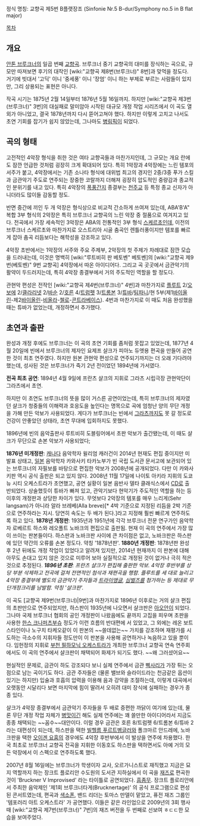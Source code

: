 정식 명칭: 교향곡 제5번 B플랫장조
(Sinfonie Nr.5 B-dur/Symphony no.5 in B flat major)

[[목차]]

== 개요 ==
[[안톤 브루크너]]의 일곱 번째 [[교향곡]]. 브루크너 중기 교향곡의 대미를 장식하는 곡으로, 규모만 따져보면 후기의 대작인 [wiki:"교향곡 제8번(브루크너)" 8번]과 맞먹을 정도다. 거기에 빗대서 '고딕' 이니 '중세풍' 이니 '장엄' 이니 하는 부제로 부르는 사람들이 있지만, 그리 상용되는 표현은 아니다.

작곡 시기는 1875년 2월 14일부터 1876년 5월 16일까지. 하지만 [wiki:"교향곡 제3번(브루크너)" 3번]의 대실패로 말미암아 시작된 대규모 개정 작업 시리즈에서 이 곡도 열외가 아니었고, 결국 1878년까지 다시 뜯어고쳐야 했다. 하지만 이렇게 고치고 나서도 초연 기회를 잡기가 쉽지 않았는데, 그나마도 [[병림픽]]이 되었다.

== 곡의 형태 ==
고전적인 4악장 형식을 취한 것은 여타 교향곡들과 마찬가지인데, 그 규모는 개요 란에도 잠깐 언급한 것처럼 굉장히 크게 확대되어 있다. 특히 1악장과 4악장에는 느린 템포의 서주가 붙고, 4악장에서는 기존 소나타 형식에 대위법 최고의 경지인 2중/3중 푸가 스킬과 금관악기 주도로 연주되는 장중한 코랄까지 더해져 굉장히 압도적인 중량감과 종교적인 분위기를 내고 있다. 특히 4악장의 [[폭풍간지]] 종결부는 [[천주교]] 등 특정 종교 신자가 아니더라도 많이들 감동할 정도.

반면 중간에 끼인 두 개 악장은 형식상으로 비교적 간소하게 쓰여져 있는데, ABA'B'A" 복합 3부 형식의 2악장은 특히 브루크너 교향곡의 느린 악장 중 절품으로 여겨지고 있다. 전곡에서 가장 세속적인 3악장은 ABA의 전통적인 3부 형식 [[스케르초]]인데, 이전의 브루크너 스케르초와 마찬가지로 오스트리아 시골 춤곡인 렌틀러풍이지만 템포를 빠르게 잡아 춤곡 리듬보다는 해학성을 강조하고 있다.

4악장 초반에서는 1악장의 서주와 주요 주제부, 2악장의 첫 주제가 차례대로 잠깐 모습을 드러내는데, 이것은 명백히 [wiki:"루트비히 판 베토벤" 베토벤]의 [wiki:"교향곡 제9번(베토벤)" 9번 교향곡] 4악장에서 따온 아이디어다. 그리고 곡 곳곳에서 금관악기의 활약이 두드러지는데, 특히 4악장 종결부에서 거의 주도적인 역할을 할 정도다.

관현악 편성은 전작인 [wiki:"교향곡 제4번(브루크너)" 4번]과 마찬가지로 [[플루트]] 2/[[오보에]] 2/[[클라리넷]] 2/[[바순]] 2/[[호른]] 4/[[트럼펫]] 3/[[트롬본]] 3/[[튜바]]/[[팀파니]]/현 5부(제1[[바이올린]]-제2[[바이올린]]-[[비올라]]-[[첼로]]-[[콘트라베이스]]). 4번과 마찬가지로 이 때도 처음 완성했을 때는 튜바가 없었는데, 개정하면서 추가했다.

== 초연과 출판 ==
완성과 개정 후에도 브루크너는 이 곡의 초연 기회를 좀처럼 못잡고 있었는데, 1877년 4월 20일에 빈에서 브루크너의 제자인 요제프 샬크가 피아노 듀엣용 편곡을 만들어 공연한 것이 최초 연주였다. 하지만 원본 관현악 편성으로 연주되기까지는 더 오래 기다려야 했는데, 성사된 것은 브루크너가 죽기 2년 전이었던 1894년에 가서였다.

'''전곡 최초 공연''': 1894년 4월 9일에 프란츠 샬크의 지휘로 그라츠 시립극장 관현악단이 그라츠에서 초연.

하지만 이 초연도 브루크너의 뜻을 많이 거스른 공연이었는데, 특히 브루크너의 제자였던 샬크가 청중들의 이해력과 호응도을 높인다는 명목으로 곡에 엄청난 양의 무단 개정을 가해 만든 악보가 사용되었다. 게다가 브루크너는 빈에서 [[그라츠]]까지도 못 갈 정도로 건강이 안좋았던 상태라, 초연 무대에 입회하지도 못했다.

1896년에 빈의 음악출판사 루트비히 도블링어에서 초판 악보가 출간됐는데, 이 때도 샬크가 무단으로 손본 악보가 사용되었다;

'''1876년 미개정판''': [[캐나다]] 음악학자 윌리엄 캐러건이 2014년 현재도 편집 중이지만 미발표 상태고, [[일본]] 음악학자 카와사키 타카노부가 빈 국립 도서관 문서고에 보관되어 있는 브루크너의 자필보를 바탕으로 편집한 악보가 2008년에 공개되었다. 다만 이 카와사키판 역시 공식 출판은 되고 있지 않다. 2008년 11월 17일에 나이토 아키라 지휘의 도쿄 뉴 시티 오케스트라가 초연했고, 공연 실황이 일본 음반사 델타 클래식스에서 [[CD]]로 출반되었다. 상술했듯이 튜바가 빠져 있고, 관악기보다 현악기가 주도적인 역할을 하는 등 이후의 개정판과 상당한 차이가 있다. 무엇보다 2악장의 템포를 매우 느리게(Sehr langsam)가 아니라 알라 브레베(Alla breve)[* 4박 기준으로 지정된 리듬을 2박 기준으로 연주하라는 지시. 당연히 속도는 두 배가 된다.]라고 지정해 훨씬 빠르게 연주하도록 하고 있다.
'''1878년 개정판''': 1935년과 1951년에 각각 브루크너 전문 연구가인 음악학자 로베르트 하스와 레오폴트 노바크의 편집으로 출판됨. 현재 이 곡의 연주에서 가장 많이 쓰이는 판본들이다. 하스판과 노바크판 사이에 큰 차이점은 없고, 노바크판은 하스판에 있던 약간의 오류를 손본 정도다. 약칭 '1878년판'.
'''1880년 개정판''': 1878년판 완성 후 2년 뒤에도 개정 작업이 있었다고 알려져 있지만, 2014년 현재까지 이 판본에 대해 아무도 손대고 있지 않은 것으로 미루어 보아 실질적으로 개정된 것이 없거나 극히 적은 것으로 추정된다.
'''''1896년 초판''''': ''프란츠 샬크가 편집해 출판한 악보. 4악장 후반부를 상당 부분 삭제하고 전곡에 걸쳐 전면적인 첨삭과 재편곡을 행함. 플루트를 세 대로 늘리고 4악장 종결부에 별도의 금관악기 주자들과 [[트라이앵글]], [[심벌즈]]를 첨가하는 등 제대로 무단개정크리를 남발함. 약칭 '샬크판'.''

이 곡도 [교향곡 제9번(브루크너)|9번]과 마찬가지로 1896년 이후로는 거의 샬크 편집의 초판만으로 연주되었지만, 하스판이 1935년에 나오면서 샬크판은 [[아오안]]이 되었다. 그나마 국제 브루크너 협회의 공인 개정판이 나왔음에도 끝까지 고집을 피우며 초판을 사용한 [[한스 크나퍼츠부슈]] 정도가 이런 흐름의 반대편에 서 있었고, 그 외에는 레온 보트스타인이나 노구치 타케오같이 이 판본의 ~~쓸데없는~~ 가치를 강조하며 재평가를 시도하는 극소수의 지휘자들 정도만이 이 판본을 사용해 공연하거나 녹음하고 있을 뿐이다. 임헌정의 지휘로 [[부천 필하모닉 오케스트라]]가 개최한 브루크너 교향곡 연속 연주회에서도 이 곡의 연주에서 샬크판이 채택되어 화제가 되기도 했다. ~~왜 그러셨어요~~

현실적인 문제로, 금관이 하도 강조되다 보니 실제 연주에서 금관 [[삑사리]]가 가장 튀는 오점으로 남는 곡이기도 하다. 금관 주자들은 (물론 밸브와 슬라이드라는 천금같은 옵션이 있기는 하지만) 입술과 호흡의 압력을 이용해 음과 강약을 조절하는데, 이렇게 대곡에서 오랫동안 시달리다 보면 마지막에 힘이 딸려서 오히려 대미 장식에 실패하는 경우가 종종 있다.

샬크가 4악장 종결부에서 금관악기 주자들을 두 배로 증편한 까닭이 여기에 있는데, 물론 무단 개정 작업 자체가 [[병맛]]이긴 해도 실제 연주에는 꽤 쓸만한 아이디어라서 지금도 종종 채택되는 ~~꼼수~~대안이다. 이럴 경우 금관은 호른 8/트럼펫 6/트롬본 6/튜바 2라는 대편성이 되는데, 하스판을 택한 [[빌헬름 푸르트벵글러]]와 폴크마르 안드레에, 노바크판을 택한 [[오이겐 요훔]]의 경우에도 4악장 후반부에서 이 발상을 연주에 차용했다. 한국 최초로 브루크너 교향곡 전곡을 지휘한 이동호도 하스판을 택하면서도 아예 거의 모든 악장에서 이 스펙으로 연주하도록 했다.

2007년 8월 16일에는 브루크너가 학생이자 교사, 오르가니스트로 재직했고 지금은 묘지 역할까지 하는 장크트 플로리안 수도원의 도서관 지하실에서 이 곡을 [[재즈]]로 편곡한 것이 'Bruckner V Improvised' 라는 타이틀로 공연되었다. [[흠좀무]]. 장크트 플로리안에서 주최한 음악제인 '제1회 브루크너타게(Brucknertage)' 의 공식 프로그램으로 편성된 콘서트였는데, 편곡과 [[색소폰]], 밴드 리더는 토마스 만델이 맡았고, 퓨전 재즈 그룹인 '템포러리 아트 오케스트라' 가 공연했다. 이들은 같은 라인업으로 2009년의 3회 행사 때 [wiki:"교향곡 제7번(브루크너)" 7번]의 재즈 버전을 두 번째로 선보여 ㅎㄷㄷ한 모습을 보여주었다.
